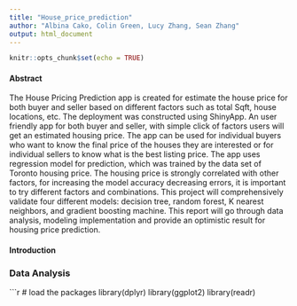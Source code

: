 ```yaml
---
title: "House_price_prediction"
author: "Albina Cako, Colin Green, Lucy Zhang, Sean Zhang"
output: html_document
---
```


```r
knitr::opts_chunk$set(echo = TRUE)
```

#### **Abstract**\
  The House Pricing Prediction app is created for estimate the house price for both buyer and seller based on different factors such as total Sqft, house locations, etc. The deployment was constructed using ShinyApp. An user friendly app for both buyer and seller, with simple click of factors users will get an estimated housing price. The app can be used for individual buyers who want to know the final price of the houses they are interested or for individual sellers to know what is the best listing price. The app uses regression model for prediction, which was trained by the data set of Toronto housing price. The housing price is strongly correlated with other factors, for increasing the model accuracy decreasing errors, it is important to try different factors and combinations. This project will comprehensively validate four different models: decision tree, random forest, K nearest neighbors, and gradient boosting machine. This report will go through data analysis, modeling implementation and provide an optimistic result for housing price prediction. 
  

#### **Introduction**\




### **Data Analysis**\

```r
# load the packages
library(dplyr)
library(ggplot2)
library(readr)
